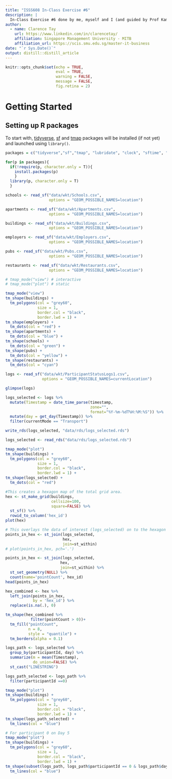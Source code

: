 ```yaml
---
title: "ISSS608 In-Class Exercise #6"
description: |
  In-Class Exercise #6 done by me, myself and I (and guided by Prof Kam).
author:
  - name: Clarence Tay 
    url: https://www.linkedin.com/in/clarencetay/
    affiliation: Singapore Management University - MITB
    affiliation_url: https://scis.smu.edu.sg/master-it-business
date: "`r Sys.Date()`"
output: distill::distill_article
---
```


```r
knitr::opts_chunk$set(echo = TRUE, 
                      eval = TRUE, 
                      warning = FALSE, 
                      message = FALSE,
                      fig.retina = 2)
```

# Getting Started

## Setting up R packages

To start with, [tidyverse](https://www.tidyverse.org/), [sf](https://r-spatial.github.io/sf/) and [tmap](https://r-tmap.github.io/tmap/) packages will be installed (if not yet) and launched using `library()`.

```r
packages = c("tidyverse","sf","tmap", "lubridate", "clock", "sftime", "rmarkdown")

for(p in packages){
  if(!require(p, character.only = T)){
    install.packages(p)
    }
  library(p, character.only = T)
  }
```

```r
schools <- read_sf("data/wkt/Schools.csv", 
                   options = "GEOM_POSSIBLE_NAMES=location")

apartments <- read_sf("data/wkt/Apartments.csv", 
                   options = "GEOM_POSSIBLE_NAMES=location")

buildings <- read_sf("data/wkt/Buildings.csv", 
                   options = "GEOM_POSSIBLE_NAMES=location")

employers <- read_sf("data/wkt/Employers.csv", 
                   options = "GEOM_POSSIBLE_NAMES=location")

pubs <- read_sf("data/wkt/Pubs.csv", 
                   options = "GEOM_POSSIBLE_NAMES=location")

restaurants <- read_sf("data/wkt/Restaurants.csv", 
                   options = "GEOM_POSSIBLE_NAMES=location")

```


```r
# tmap_mode("view") # interactive
# tmap_mode("plot") # static

tmap_mode("view")
tm_shape(buildings) + 
  tm_polygons(col = "grey60",
              size = 1,
              border.col = "black",
              border.lwd = 1) +
tm_shape(employers) + 
  tm_dots(col = "red") +
tm_shape(apartments) + 
  tm_dots(col = "blue") +
tm_shape(schools) + 
  tm_dots(col = "green") +
tm_shape(pubs) + 
  tm_dots(col = "yellow") +
tm_shape(restaurants) + 
  tm_dots(col = "cyan")

```

```r
logs <- read_sf("data/wkt/ParticipantStatusLogs1.csv", 
                options = "GEOM_POSSIBLE_NAMES=currentLocation")
```

```r
glimpse(logs)
```
```r
logs_selected <- logs %>% 
  mutate(Timestamp = date_time_parse(timestamp,
                                     zone="",
                                     format="%Y-%m-%dT%H:%M:%S")) %>% 
  mutate(day = get_day(Timestamp)) %>% 
  filter(currentMode == "Transport")
```

```r
write_rds(logs_selected, "data/rds/logs_selected.rds")
```

```r
logs_selected <- read_rds("data/rds/logs_selected.rds")
```

```r
tmap_mode("plot")
tm_shape(buildings) + 
  tm_polygons(col = "grey60",
              size = 1,
              border.col = "black",
              border.lwd = 1) +
tm_shape(logs_selected) + 
  tm_dots(col = "red")

```

```r
#This creates a hexagon map of the total grid area.
hex <- st_make_grid(buildings, 
                    cellsize=100, 
                    square=FALSE) %>%
  st_sf() %>%
  rowid_to_column('hex_id')
plot(hex)
```

```r
# This overlays the data of interest (logs_selected) on to the hexagon map and joins the hex_id to the table
points_in_hex <- st_join(logs_selected, 
                         hex, 
                         join=st_within)
# plot(points_in_hex, pch='.')
```

```r
points_in_hex <- st_join(logs_selected, 
                        hex, 
                        join=st_within) %>%
  st_set_geometry(NULL) %>%
  count(name='pointCount', hex_id)
head(points_in_hex)
```

```r
hex_combined <- hex %>%
  left_join(points_in_hex, 
            by = 'hex_id') %>%
  replace(is.na(.), 0)
```

```r
tm_shape(hex_combined %>%
           filter(pointCount > 0))+
  tm_fill("pointCount",
          n = 8,
          style = "quantile") +
  tm_borders(alpha = 0.1)
```

```r
logs_path <- logs_selected %>%
  group_by(participantId, day) %>%
  summarize(m = mean(Timestamp), 
            do_union=FALSE) %>%
  st_cast("LINESTRING")
```

```r
logs_path_selected <- logs_path %>% 
  filter(participantId ==0)

tmap_mode("plot")
tm_shape(buildings) + 
  tm_polygons(col = "grey60",
              size = 1,
              border.col = "black",
              border.lwd = 1) +
tm_shape(logs_path_selected) + 
  tm_lines(col = "blue")
```

```r
# For participant 0 on Day 5
tmap_mode("plot")
tm_shape(buildings) + 
  tm_polygons(col = "grey60",
              size = 1,
              border.col = "black",
              border.lwd = 1) +
tm_shape(subset(logs_path, logs_path$participantId == 0 & logs_path$day == 5)) + 
  tm_lines(col = "blue")
```
















